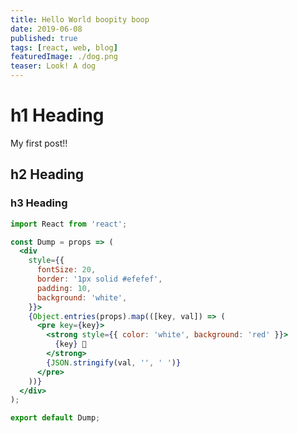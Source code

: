 ```yaml
---
title: Hello World boopity boop
date: 2019-06-08
published: true
tags: [react, web, blog]
featuredImage: ./dog.png
teaser: Look! A dog
---
```


# h1 Heading

My first post!!

## h2 Heading

### h3 Heading

```jsx
import React from 'react';

const Dump = props => (
  <div
    style={{
      fontSize: 20,
      border: '1px solid #efefef',
      padding: 10,
      background: 'white',
    }}>
    {Object.entries(props).map(([key, val]) => (
      <pre key={key}>
        <strong style={{ color: 'white', background: 'red' }}>
          {key} 💩
        </strong>
        {JSON.stringify(val, '', ' ')}
      </pre>
    ))}
  </div>
);

export default Dump;
```